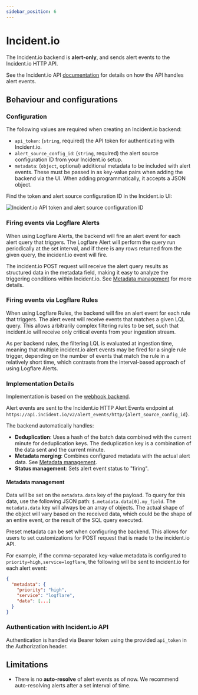 ```yaml
---
sidebar_position: 6
---
```


# Incident.io

The Incident.io backend is **alert-only**, and sends alert events to the Incident.io HTTP API.

See the Incident.io API [documentation](https://docs.incident.io/reference/alert-events-http-create-http-alert-event) for details on how the API handles alert events.

## Behaviour and configurations

### Configuration

The following values are required when creating an Incident.io backend:

- `api_token`: (`string`, required) the API token for authenticating with Incident.io.
- `alert_source_config_id`: (`string`, required) the alert source configuration ID from your Incident.io setup.
- `metadata`: (`object`, optional) additional metadata to be included with alert events. These must be passed in as key-value pairs when adding the backend via the UI. When adding programmatically, it accepts a JSON object.

Find the token and alert source configuration ID in the Incident.io UI:

![Incident.io API token and alert source configuration ID](./api-auth.png)

### Firing events via Logflare Alerts

When using Logflare Alerts, the backend will fire an alert event for each alert query that triggers. The Logflare Alert will perform the query run periodically at the set interval, and if there is any rows returned from the given query, the incident.io event will fire.

The incident.io POST request will receive the alert query results as structured data in the metadata field, making it easy to analyze the triggering conditions within Incident.io. See [Metadata management](#metadata-management) for more details.

### Firing events via Logflare Rules

When using Logflare Rules, the backend will fire an alert event for each rule that triggers. The alert event will receive events that matches a given LQL query.
This allows arbitrarily complex filtering rules to be set, such that incident.io will receive only critical events from your ingestion stream.

As per backend rules, the filtering LQL is evaluated at ingestion time, meaning that multiple incident.io alert events may be fired for a single rule trigger, depending on the number of events that match the rule in a relatively short time, which contrasts from the interval-based approach of using Logflare Alerts.

### Implementation Details

Implementation is based on the [webhook backend](/backends/webhook). 

Alert events are sent to the Incident.io HTTP Alert Events endpoint at `https://api.incident.io/v2/alert_events/http/{alert_source_config_id}`.

The backend automatically handles:

- **Deduplication**: Uses a hash of the batch data combined with the current minute for deduplication keys. The deduplication key is a combination of the data sent and the current minute.
- **Metadata merging**: Combines configured metadata with the actual alert data. See [Metadata management](#metadata-management).
- **Status management**: Sets alert event status to "firing".

#### Metadata management

Data will be set on the `metadata.data` key of the payload. To query for this data, use the following JSON path: `$.metadata.data[0].my_field`. The `metadata.data` key will always be an array of objects. The actual shape of the object will vary based on the received data, which could be the shape of an entire event, or the result of the SQL query executed.

Preset metadata can be set when configuring the backend. This allows for users to set customizations for POST request that is made to the incident.io API.

For example, if the comma-separated key-value metadata is configured to `priority=high,service=logflare`, the following will be sent to incident.io for each alert event:

```json
{
  "metadata": {
    "priority": "high",
    "service": "logflare",
    "data": [...]
  }
}
```

### Authentication with Incident.io API

Authentication is handled via Bearer token using the provided `api_token` in the Authorization header.

## Limitations

- There is no **auto-resolve** of alert events as of now. We recommend auto-resolving alerts after a set interval of time.

